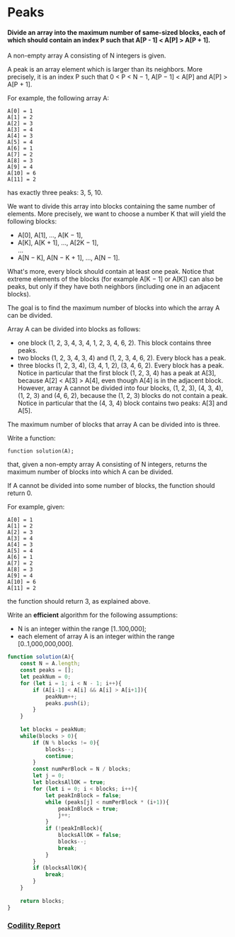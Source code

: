 # Peaks
#### Divide an array into the maximum number of same-sized blocks, each of which should contain an index P such that A[P - 1] < A[P] > A[P + 1].

A non-empty array A consisting of N integers is given.

A peak is an array element which is larger than its neighbors. More precisely, it is an index P such that 0 < P < N − 1,  A[P − 1] < A[P] and A[P] > A[P + 1].

For example, the following array A:

    A[0] = 1
    A[1] = 2
    A[2] = 3
    A[3] = 4
    A[4] = 3
    A[5] = 4
    A[6] = 1
    A[7] = 2
    A[8] = 3
    A[9] = 4
    A[10] = 6
    A[11] = 2
has exactly three peaks: 3, 5, 10.

We want to divide this array into blocks containing the same number of elements. More precisely, we want to choose a number K that will yield the following blocks:

- A[0], A[1], ..., A[K − 1],
- A[K], A[K + 1], ..., A[2K − 1],  
    ...
- A[N − K], A[N − K + 1], ..., A[N − 1].

What's more, every block should contain at least one peak. Notice that extreme elements of the blocks (for example A[K − 1] or A[K]) can also be peaks, but only if they have both neighbors (including one in an adjacent blocks).

The goal is to find the maximum number of blocks into which the array A can be divided.

Array A can be divided into blocks as follows:

- one block (1, 2, 3, 4, 3, 4, 1, 2, 3, 4, 6, 2). This block contains three peaks.
- two blocks (1, 2, 3, 4, 3, 4) and (1, 2, 3, 4, 6, 2). Every block has a peak.
- three blocks (1, 2, 3, 4), (3, 4, 1, 2), (3, 4, 6, 2). Every block has a peak. Notice in particular that the first block (1, 2, 3, 4) has a peak at A[3], because A[2] < A[3] > A[4], even though A[4] is in the adjacent block.
However, array A cannot be divided into four blocks, (1, 2, 3), (4, 3, 4), (1, 2, 3) and (4, 6, 2), because the (1, 2, 3) blocks do not contain a peak. Notice in particular that the (4, 3, 4) block contains two peaks: A[3] and A[5].

The maximum number of blocks that array A can be divided into is three.

Write a function:

    function solution(A);

that, given a non-empty array A consisting of N integers, returns the maximum number of blocks into which A can be divided.

If A cannot be divided into some number of blocks, the function should return 0.

For example, given:

    A[0] = 1
    A[1] = 2
    A[2] = 3
    A[3] = 4
    A[4] = 3
    A[5] = 4
    A[6] = 1
    A[7] = 2
    A[8] = 3
    A[9] = 4
    A[10] = 6
    A[11] = 2
the function should return 3, as explained above.

Write an **efficient** algorithm for the following assumptions:

- N is an integer within the range [1..100,000];
- each element of array A is an integer within the range [0..1,000,000,000].

```javascript
function solution(A){
    const N = A.length;
    const peaks = [];
    let peakNum = 0;
    for (let i = 1; i < N - 1; i++){
        if (A[i-1] < A[i] && A[i] > A[i+1]){
            peakNum++;
            peaks.push(i);
        }
    }
    
    let blocks = peakNum;
    while(blocks > 0){
        if (N % blocks != 0){
            blocks--;
            continue;
        }
        const numPerBlock = N / blocks;
        let j = 0;
        let blocksAllOK = true;
        for (let i = 0; i < blocks; i++){
            let peakInBlock = false;
            while (peaks[j] < numPerBlock * (i+1)){
                peakInBlock = true;
                j++;
            }
            if (!peakInBlock){
                blocksAllOK = false;
                blocks--;
                break;
            }
        }
        if (blocksAllOK){
            break;
        }
    }
    
    return blocks;
}
```

### [Codility Report](https://app.codility.com/demo/results/trainingX3KZQK-VXK/)
